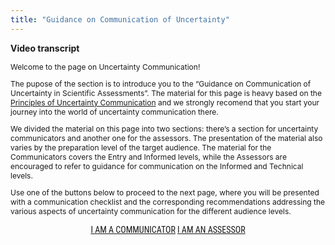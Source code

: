 ```yaml
---
title: "Guidance on Communication of Uncertainty"
---
```


**Video transcript**

::: {style="font-size:12px"}

Welcome to the page on Uncertainty Communication! 

The pupose of the section is to introduce you to the "Guidance on Communication of Uncertainty in Scientific Assessments". The material for this page is heavy based on the [Principles of Uncertainty Communication](pmguidance/pmcommunication_principles.qmd) and we strongly recomend that you start your journey into the world of uncertainty communication there.

We divided the material on this page into two sections: there's a section for uncertainty communicators and another one for the assessors. The presentation of the material also varies by the preparation level of the target audience. The material for the Communicators covers the Entry and Informed levels, while the Assessors are encouraged to refer to guidance for communication on the Informed and Technical levels. 

Use one of the buttons below to proceed to the next page, where you will be presented with a communication checklist and the corresponding recommendations addressing the various aspects of uncertainty communication for the different audience levels.

:::

::: {#start-btn style="font-family: 'Roboto Condensed', Roboto, sans-serif; text-align: center;"}
[I AM A COMMUNICATOR](comguidance/communicator.qmd){.btn .btn-primary .btn role="button"}
[I AM AN ASSESSOR](comguidance/assessor.qmd){.btn .btn-primary .btn role="button"}
:::
